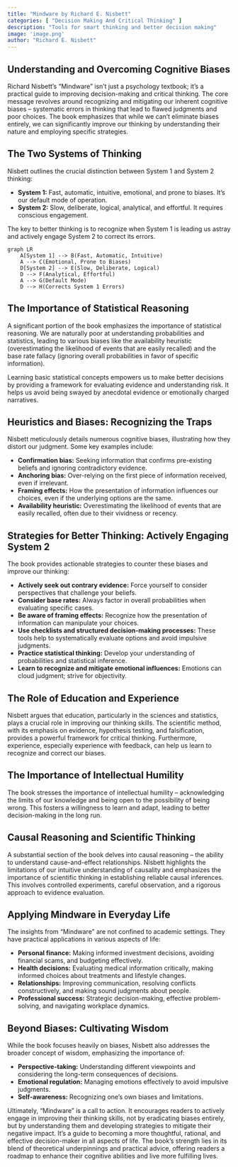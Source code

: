 ```yaml
---
title: "Mindware by Richard E. Nisbett"
categories: [ "Decision Making And Critical Thinking" ]
description: "Tools for smart thinking and better decision making"
image: 'image.png'
author: "Richard E. Nisbett"
---
```

## Understanding and Overcoming Cognitive Biases

Richard Nisbett's "Mindware" isn't just a psychology textbook; it's a practical guide to improving decision-making and critical thinking.  The core message revolves around recognizing and mitigating our inherent cognitive biases – systematic errors in thinking that lead to flawed judgments and poor choices.  The book emphasizes that while we can't eliminate biases entirely, we can significantly improve our thinking by understanding their nature and employing specific strategies.

## The Two Systems of Thinking

Nisbett outlines the crucial distinction between System 1 and System 2 thinking:

* **System 1:** Fast, automatic, intuitive, emotional, and prone to biases.  It's our default mode of operation.
* **System 2:** Slow, deliberate, logical, analytical, and effortful.  It requires conscious engagement.

The key to better thinking is to recognize when System 1 is leading us astray and actively engage System 2 to correct its errors.


```mermaid
graph LR
    A[System 1] --> B(Fast, Automatic, Intuitive)
    A --> C(Emotional, Prone to Biases)
    D[System 2] --> E(Slow, Deliberate, Logical)
    D --> F(Analytical, Effortful)
    A --> G(Default Mode)
    D --> H(Corrects System 1 Errors)

```

## The Importance of Statistical Reasoning

A significant portion of the book emphasizes the importance of statistical reasoning.  We are naturally poor at understanding probabilities and statistics, leading to various biases like the availability heuristic (overestimating the likelihood of events that are easily recalled) and the base rate fallacy (ignoring overall probabilities in favor of specific information).

Learning basic statistical concepts empowers us to make better decisions by providing a framework for evaluating evidence and understanding risk.  It helps us avoid being swayed by anecdotal evidence or emotionally charged narratives.


## Heuristics and Biases: Recognizing the Traps

Nisbett meticulously details numerous cognitive biases, illustrating how they distort our judgment.  Some key examples include:

* **Confirmation bias:** Seeking information that confirms pre-existing beliefs and ignoring contradictory evidence.
* **Anchoring bias:** Over-relying on the first piece of information received, even if irrelevant.
* **Framing effects:**  How the presentation of information influences our choices, even if the underlying options are the same.
* **Availability heuristic:** Overestimating the likelihood of events that are easily recalled, often due to their vividness or recency.


## Strategies for Better Thinking: Actively Engaging System 2

The book provides actionable strategies to counter these biases and improve our thinking:

* **Actively seek out contrary evidence:**  Force yourself to consider perspectives that challenge your beliefs.
* **Consider base rates:**  Always factor in overall probabilities when evaluating specific cases.
* **Be aware of framing effects:** Recognize how the presentation of information can manipulate your choices.
* **Use checklists and structured decision-making processes:**  These tools help to systematically evaluate options and avoid impulsive judgments.
* **Practice statistical thinking:**  Develop your understanding of probabilities and statistical inference.
* **Learn to recognize and mitigate emotional influences:**  Emotions can cloud judgment; strive for objectivity.

## The Role of Education and Experience

Nisbett argues that education, particularly in the sciences and statistics, plays a crucial role in improving our thinking skills.  The scientific method, with its emphasis on evidence, hypothesis testing, and falsification, provides a powerful framework for critical thinking.  Furthermore, experience, especially experience with feedback, can help us learn to recognize and correct our biases.


## The Importance of Intellectual Humility

The book stresses the importance of intellectual humility – acknowledging the limits of our knowledge and being open to the possibility of being wrong.  This fosters a willingness to learn and adapt, leading to better decision-making in the long run.


## Causal Reasoning and Scientific Thinking

A substantial section of the book delves into causal reasoning – the ability to understand cause-and-effect relationships. Nisbett highlights the limitations of our intuitive understanding of causality and emphasizes the importance of scientific thinking in establishing reliable causal inferences. This involves controlled experiments, careful observation, and a rigorous approach to evidence evaluation.


## Applying Mindware in Everyday Life

The insights from "Mindware" are not confined to academic settings. They have practical applications in various aspects of life:

* **Personal finance:** Making informed investment decisions, avoiding financial scams, and budgeting effectively.
* **Health decisions:** Evaluating medical information critically, making informed choices about treatments and lifestyle changes.
* **Relationships:** Improving communication, resolving conflicts constructively, and making sound judgments about people.
* **Professional success:**  Strategic decision-making, effective problem-solving, and navigating workplace dynamics.



##  Beyond Biases: Cultivating Wisdom

While the book focuses heavily on biases, Nisbett also addresses the broader concept of wisdom, emphasizing the importance of:

* **Perspective-taking:**  Understanding different viewpoints and considering the long-term consequences of decisions.
* **Emotional regulation:** Managing emotions effectively to avoid impulsive judgments.
* **Self-awareness:** Recognizing one's own biases and limitations.

Ultimately, "Mindware" is a call to action. It encourages readers to actively engage in improving their thinking skills, not by eradicating biases entirely, but by understanding them and developing strategies to mitigate their negative impact.  It's a guide to becoming a more thoughtful, rational, and effective decision-maker in all aspects of life.  The book's strength lies in its blend of theoretical underpinnings and practical advice, offering readers a roadmap to enhance their cognitive abilities and live more fulfilling lives.

